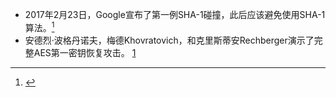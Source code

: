 *2017年2月23日，Google宣布了第一例SHA-1碰撞，此后应该避免使用SHA-1算法。<ref>{{Cite news|url=https://security.googleblog.com/2017/02/announcing-first-sha1-collision.html|title=Announcing the first SHA1 collision|newspaper=Google Online Security Blog|accessdate=2018-04-24|language=en-US}}</ref>
*安德烈·波格丹诺夫，梅德Khovratovich，和克里斯蒂安Rechberger演示了完整AES第一密钥恢复攻击。 [http://research.microsoft.com/en-us/projects/cryptanalysis/aesbc.pdf]